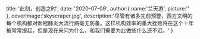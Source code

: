   title: '此刻，创造之时',
  date: '2020-07-09',
  author:{
    name:'兰天游',
    picture:''
  },
  coverImage:'skyscraper.jpg',
  description:'尽管有诸多先前预警，西方文明的每个机构都对新冠肺炎大流行病毫无防备。这样机构效率的重大挫败将在这个十年被常常提起，但是现在来问为什么，和我们需要为此做些什么还不迟。'
}


<Post title={meta.title} date={meta.date} author={meta.author} description={meta.description} coverImage={meta.coverImage}>

</Post>